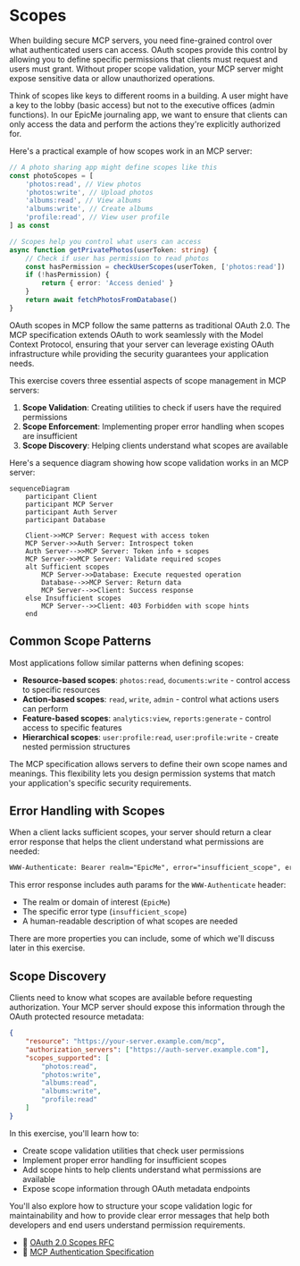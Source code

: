 # Scopes

<EpicVideo url="https://www.epicai.pro/workshops/day-7-8-mcp-auth/intro-to-scopes-kpt4u" />

When building secure MCP servers, you need fine-grained control over what authenticated users can access. OAuth scopes provide this control by allowing you to define specific permissions that clients must request and users must grant. Without proper scope validation, your MCP server might expose sensitive data or allow unauthorized operations.

Think of scopes like keys to different rooms in a building. A user might have a key to the lobby (basic access) but not to the executive offices (admin functions). In our EpicMe journaling app, we want to ensure that clients can only access the data and perform the actions they're explicitly authorized for.

Here's a practical example of how scopes work in an MCP server:

```ts
// A photo sharing app might define scopes like this
const photoScopes = [
	'photos:read', // View photos
	'photos:write', // Upload photos
	'albums:read', // View albums
	'albums:write', // Create albums
	'profile:read', // View user profile
] as const

// Scopes help you control what users can access
async function getPrivatePhotos(userToken: string) {
	// Check if user has permission to read photos
	const hasPermission = checkUserScopes(userToken, ['photos:read'])
	if (!hasPermission) {
		return { error: 'Access denied' }
	}
	return await fetchPhotosFromDatabase()
}
```

<callout-info>
	OAuth scopes in MCP follow the same patterns as traditional OAuth 2.0. The MCP
	specification extends OAuth to work seamlessly with the Model Context
	Protocol, ensuring that your server can leverage existing OAuth infrastructure
	while providing the security guarantees your application needs.
</callout-info>

This exercise covers three essential aspects of scope management in MCP servers:

1. **Scope Validation**: Creating utilities to check if users have the required permissions
2. **Scope Enforcement**: Implementing proper error handling when scopes are insufficient
3. **Scope Discovery**: Helping clients understand what scopes are available

Here's a sequence diagram showing how scope validation works in an MCP server:

```mermaid
sequenceDiagram
    participant Client
    participant MCP Server
    participant Auth Server
    participant Database

    Client->>MCP Server: Request with access token
    MCP Server->>Auth Server: Introspect token
    Auth Server-->>MCP Server: Token info + scopes
    MCP Server->>MCP Server: Validate required scopes
    alt Sufficient scopes
        MCP Server->>Database: Execute requested operation
        Database-->>MCP Server: Return data
        MCP Server-->>Client: Success response
    else Insufficient scopes
        MCP Server-->>Client: 403 Forbidden with scope hints
    end
```

## Common Scope Patterns

Most applications follow similar patterns when defining scopes:

- **Resource-based scopes**: `photos:read`, `documents:write` - control access to specific resources
- **Action-based scopes**: `read`, `write`, `admin` - control what actions users can perform
- **Feature-based scopes**: `analytics:view`, `reports:generate` - control access to specific features
- **Hierarchical scopes**: `user:profile:read`, `user:profile:write` - create nested permission structures

<callout-success>
	The MCP specification allows servers to define their own scope names and
	meanings. This flexibility lets you design permission systems that match your
	application's specific security requirements.
</callout-success>

## Error Handling with Scopes

When a client lacks sufficient scopes, your server should return a clear error response that helps the client understand what permissions are needed:

```txt filename="403-response-header.txt"
WWW-Authenticate: Bearer realm="EpicMe", error="insufficient_scope", error_description="At least one of: photos:read photos:write albums:read is required."
```

This error response includes auth params for the `WWW-Authenticate` header:

- The realm or domain of interest (`EpicMe`)
- The specific error type (`insufficient_scope`)
- A human-readable description of what scopes are needed

There are more properties you can include, some of which we'll discuss later in this exercise.

## Scope Discovery

Clients need to know what scopes are available before requesting authorization. Your MCP server should expose this information through the OAuth protected resource metadata:

```json filename="/.well-known/oauth-protected-resource/mcp"
{
	"resource": "https://your-server.example.com/mcp",
	"authorization_servers": ["https://auth-server.example.com"],
	"scopes_supported": [
		"photos:read",
		"photos:write",
		"albums:read",
		"albums:write",
		"profile:read"
	]
}
```

In this exercise, you'll learn how to:

- Create scope validation utilities that check user permissions
- Implement proper error handling for insufficient scopes
- Add scope hints to help clients understand what permissions are available
- Expose scope information through OAuth metadata endpoints

You'll also explore how to structure your scope validation logic for maintainability and how to provide clear error messages that help both developers and end users understand permission requirements.

- 📜 [OAuth 2.0 Scopes RFC](https://tools.ietf.org/html/rfc6749#section-3.3)
- 📜 [MCP Authentication Specification](https://modelcontextprotocol.io/specification/2025-06-18/server/auth)
